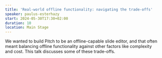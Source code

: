 ```yaml
---
title: 'Real-world offline functionality: navigating the trade-offs'
speaker: paulus-esterhazy
start: 2024-05-30T17:30+02:00
duration: 10
location: Main Stage
---
```


We wanted to build Pitch to be an offline-capable slide editor, and that often meant balancing offline functionality against other factors like complexity and cost. This talk discusses some of these trade-offs.

